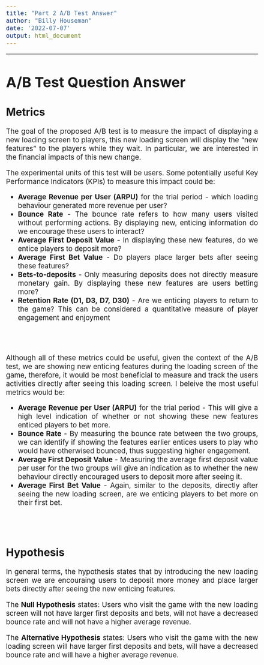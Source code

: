 ---
title: "Part 2 A/B Test Answer"
author: "Billy Houseman"
date: '2022-07-07'
output: html_document
---
<style>
body {
text-align: justify;
font-size: 14pt;
}
</style>
---

# A/B Test Question Answer

## Metrics
The goal of the proposed A/B test is to measure the impact of displaying a new loading screen to players, this new loading screen will display the "new features" to the players while they wait. In particular, we are interested in the financial impacts of this new change.

The experimental units of this test will be users. Some potentially useful Key Performance Indicators (KPIs) to measure this impact could be:

* **Average Revenue per User (ARPU)** for the trial period - which loading behaviour generated more revenue per user?
* **Bounce Rate** - The bounce rate refers to how many users visited without performing actions. By displaying new, enticing information do we encourage these users to interact?
* **Average First Deposit Value** - In displaying these new features, do we entice players to deposit more?
* **Average First Bet Value** - Do players place larger bets after seeing these features?
* **Bets-to-deposits** - Only measuring deposits does not directly measure monetary gain. By displaying these new features are users betting more?
* **Retention Rate (D1, D3, D7, D30)** - Are we enticing players to return to the game? This can be considered a quantitative measure of player engagement and enjoyment

<br>
<br>

Although all of these metrics could be useful, given the context of the A/B test, we are showing new enticing features during the loading screen of the game, therefore, it would be most beneficial to measure and track the users activities directly after seeing this loading screen. I beleive the most useful metrics would be:

* **Average Revenue per User (ARPU)** for the trial period - This will give a high level indication of whether or not showing these new features enticed players to bet more.
* **Bounce Rate** - By measuring the bounce rate between the two groups, we can identify if showing the features earlier entices users to play who would have otherwised bounced, thus suggesting higher engagement.
* **Average First Deposit Value** - Measuring the average first deposit value per user for the two groups will give an indication as to whether the new behaviour directly encouraged users to deposit more after seeing it.
* **Average First Bet Value** - Again, similar to the deposits, directly after seeing the new loading screen, are we enticing players to bet more on their first bet. 

<br>
<br>

## Hypothesis
In general terms, the hypothesis states that by introducing the new loading screen we are encouraing users to deposit more money and place larger bets directly after seeing the new enticing features. 

The **Null Hypothesis** states: Users who visit the game with the new loading screen will not have larger first deposits and bets, will not have a decreased bounce rate and will not have a higher average revenue.

The **Alternative Hypothesis** states: Users who visit the game with the new loading screen will have larger first deposits and bets, will have a decreased bounce rate and will have a higher average revenue.

